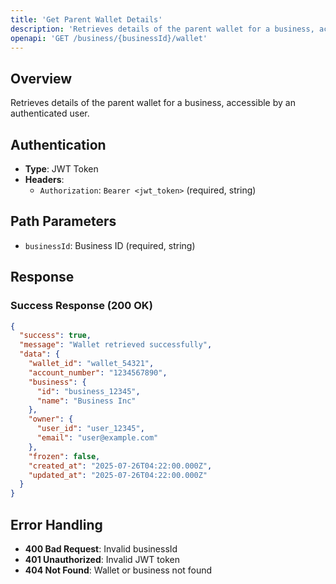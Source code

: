 ```yaml
---
title: 'Get Parent Wallet Details'
description: 'Retrieves details of the parent wallet for a business, accessible by an authenticated user'
openapi: 'GET /business/{businessId}/wallet'
---
```


## Overview

Retrieves details of the parent wallet for a business, accessible by an authenticated user.

## Authentication

- **Type**: JWT Token
- **Headers**:
  - `Authorization`: `Bearer <jwt_token>` (required, string)

## Path Parameters

- `businessId`: Business ID (required, string)

## Response

### Success Response (200 OK)

```json
{
  "success": true,
  "message": "Wallet retrieved successfully",
  "data": {
    "wallet_id": "wallet_54321",
    "account_number": "1234567890",
    "business": {
      "id": "business_12345",
      "name": "Business Inc"
    },
    "owner": {
      "user_id": "user_12345",
      "email": "user@example.com"
    },
    "frozen": false,
    "created_at": "2025-07-26T04:22:00.000Z",
    "updated_at": "2025-07-26T04:22:00.000Z"
  }
}
```

## Error Handling

- **400 Bad Request**: Invalid businessId
- **401 Unauthorized**: Invalid JWT token
- **404 Not Found**: Wallet or business not found
